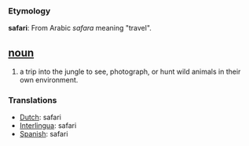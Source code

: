 === Etymology ===
'''safari''': From Arabic ''safara'' meaning "travel". 

== [[noun]]==
#a trip into the jungle to see, photograph, or hunt wild animals in their own environment.

=== Translations ===
*[[Dutch]]: safari
*[[Interlingua]]: safari	
*[[Spanish]]: safari